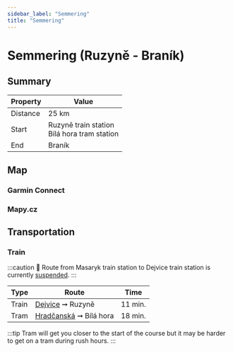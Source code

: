 ```yaml
---
sidebar_label: "Semmering"
title: "Semmering"
---
```


# Semmering (Ruzyně - Braník)

## Summary

| Property | Value |
| --- | --- |
| Distance | 25 km |
| Start | Ruzyně train station <br /> Bílá hora tram station |
| End | Braník |

## Map

### Garmin Connect

<GarminEmbeddedCourse id="211858322"></GarminEmbeddedCourse>

### Mapy.cz

<MapyCzEmbeddedPath id="jolovabuta"></MapyCzEmbeddedPath>

## Transportation

### Train

:::caution
🚧 Route from Masaryk train station to Dejvice train station is currently [suspended](https://www.cd.cz/jizdni-rad/omezeni-provozu/vyluka/14179/).
:::

| Type | Route | Time |
| --- | --- | --- |
| Train | [Dejvice](https://www.seznam.cz/jizdnirady/pubt%3A15212556%3A9gyTwxX.mu-%3Epubt%3A15212575%3A9gkHyxXw0p?o=528&t=0 "See timetable" ) ➞ Ruzyně | 11 min. |
| Tram | [Hradčanská](https://www.seznam.cz/jizdnirady/pubt%3A15693725%3A9gzNPxX.uq-%3Epubt%3A15307560%3A9gmYIxXt.U?o=544&t=0 "See timetable" ) ➞ Bílá hora | 18 min. |

:::tip
Tram will get you closer to the start of the course but it may be harder to get on a tram during rush hours.
:::
